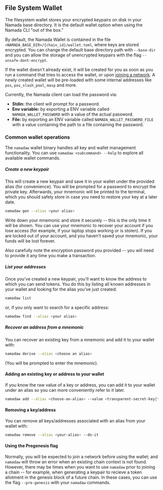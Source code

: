 
## File System Wallet

The filesystem wallet stores your encrypted keypairs on disk in your Namada base directory. It is the default wallet option when using the Namada CLI "out of the box."

By default, the Namada Wallet is contained in the file `<NAMADA_BASE_DIR>/{chain_id}/wallet.toml`, where keys are stored encrypted. You can change the default base directory path with `--base-dir` and you can allow the storage of unencrypted keypairs with the flag `--unsafe-dont-encrypt`.

If the wallet doesn't already exist, it will be created for you as soon as you run a command that tries to access the wallet, or upon [joining a network](../../networks.mdx).
A newly created wallet will be pre-loaded with some internal addresses like `pos`, `pos_slash_pool`, `masp` and more.

Currently, the Namada client can load the password via:

- **Stdin:** the client will prompt for a password.
- **Env variable:** by exporting a ENV variable called `NAMADA_WALLET_PASSWORD` with a value of the actual password.
- **File:** by exporting an ENV variable called `NAMADA_WALLET_PASSWORD_FILE` with a value containing the path to a file containing the password.

### Common wallet operations

The `namadaw` wallet binary handles all key and wallet management functionality. You can use `namadaw <subcommand> --help` to explore
all available wallet commands.

##### Create a new keypair
This will create a new keypair and save it in your wallet under the provided alias (for convenience). You will be prompted for a
password to encrypt the private key. Afterwards, your mnemonic will be printed to the terminal, which you should safely store in case
you need to restore your key at a later date.

```bash copy
namadaw gen --alias <your alias>
```

<Callout type="warning" emoji="❗">
Write down your mnemonic and store it securely -- this is the only time it will be shown. You can use your mnemonic to recover
your account if you lose access (for example, if your laptop stops working or is stolen). If you are locked out of your account, and
you haven't saved your mnemonic, your funds will be lost forever.  

Also carefully note the encryption password you provided -- you will need to provide it any time you make a transaction.
</Callout>

##### List your addresses
Once you've created a new keypair, you'll want to know the address to which you can send tokens. You do this by listing all known
addresses in your wallet and looking for the alias you've just created:

```bash copy
namadaw list
```

or, if you only want to search for a specific address:

```bash copy
namadaw find --alias <your alias>
```

##### Recover an address from a mnemonic
You can recover an existing key from a mnemonic and add it to your wallet with:
```bash copy
namadaw derive --alias <choose an alias>
```
(You will be prompted to enter the mnemonic).

#### Adding an existing key or address to your wallet

If you know the raw value of a key or address, you can add it to your wallet under an alias so you can more conveniently refer to it later.

```bash copy
namadaw add --alias <choose-an-alias> --value <transparent-secret-key|transparent-public-key|transparent-address|spending-key|viewing-key|payment-address>
```

#### Removing a key/address
You can remove all keys/addresses associated with an alias from your wallet with:
```bash copy
namadaw remove --alias <your-alias> --do-it
```

#### Using the Pregenesis flag
Normally, you will be expected to join a network before using the wallet; and `namadaw` will throw an error when an existing chain context is not found.
However, there may be times when you want to use `namadaw` prior to joining a chain -- for example, when generating a keypair to
recieve a token allotment in the genesis block of a future chain. In these cases, you can use the flag `--pre-genesis` with your `namadaw` commands.